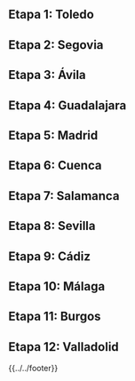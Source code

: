 {{header|1=Todas las etapas}}

== Etapa 1: Toledo ==

{{toledo}}

== Etapa 2: Segovia ==

{{segovia}}

== Etapa 3: Ávila ==

{{avila}}

== Etapa 4: Guadalajara ==

{{guadalajara}}

== Etapa 5: Madrid ==

{{madrid}}

== Etapa 6: Cuenca ==

{{cuenca}}

== Etapa 7: Salamanca ==

{{salamanca}}

== Etapa 8: Sevilla ==

{{sevilla}}

== Etapa 9: Cádiz ==

{{cadiz}}

== Etapa 10: Málaga ==

{{malaga}}

== Etapa 11: Burgos ==

{{burgos}}

== Etapa 12: Valladolid ==

{{valladolid}}

{{../../footer}}
